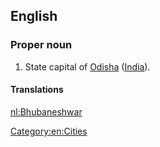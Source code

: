 ==English==

===Proper noun===
{{en-proper noun}}

# State capital of [[Odisha]] ([[India]]).

====Translations====
{{trans-top|Capital of Odisha}}
{{trans-mid}}
{{trans-bottom}}

[[Category:en:Cities]]

[[nl:Bhubaneshwar]]